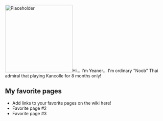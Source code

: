 [[File:Placeholder|thumb|220px]]Hi... I'm Yeaner... I'm ordinary "Noob" Thai admiral that playing Kancolle for 8 months only!

==My favorite pages==

* Add links to your favorite pages on the wiki here!
* Favorite page #2
* Favorite page #3
